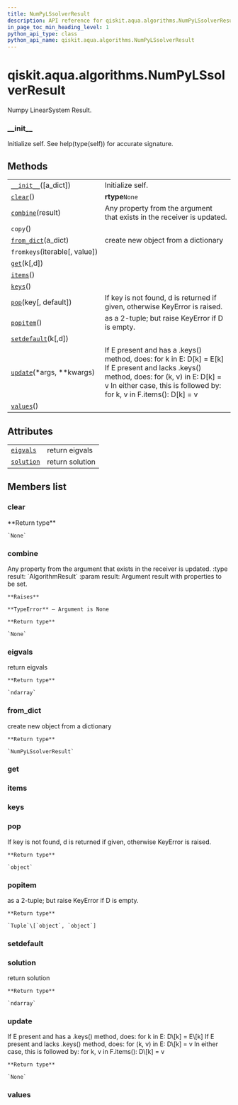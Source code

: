 ```yaml
---
title: NumPyLSsolverResult
description: API reference for qiskit.aqua.algorithms.NumPyLSsolverResult
in_page_toc_min_heading_level: 1
python_api_type: class
python_api_name: qiskit.aqua.algorithms.NumPyLSsolverResult
---
```


<span id="qiskit-aqua-algorithms-numpylssolverresult" />

# qiskit.aqua.algorithms.NumPyLSsolverResult

<Class id="qiskit.aqua.algorithms.NumPyLSsolverResult" isDedicatedPage={true} github="https://github.com/qiskit-community/qiskit-aqua/tree/stable/0.8/qiskit/aqua/algorithms/linear_solvers/numpy_ls_solver.py" signature="NumPyLSsolverResult(a_dict=None)" modifiers="class">
  Numpy LinearSystem Result.

  ### \_\_init\_\_

  <Function id="qiskit.aqua.algorithms.NumPyLSsolverResult.__init__" signature="__init__(a_dict=None)">
    Initialize self. See help(type(self)) for accurate signature.
  </Function>

  ## Methods

  |                                                                                                                                        |                                                                                                                                                                                                                      |
  | -------------------------------------------------------------------------------------------------------------------------------------- | -------------------------------------------------------------------------------------------------------------------------------------------------------------------------------------------------------------------- |
  | [`__init__`](#qiskit.aqua.algorithms.NumPyLSsolverResult.__init__ "qiskit.aqua.algorithms.NumPyLSsolverResult.__init__")(\[a\_dict])   | Initialize self.                                                                                                                                                                                                     |
  | [`clear`](#qiskit.aqua.algorithms.NumPyLSsolverResult.clear "qiskit.aqua.algorithms.NumPyLSsolverResult.clear")()                      | **rtype**`None`                                                                                                                                                                                                      |
  | [`combine`](#qiskit.aqua.algorithms.NumPyLSsolverResult.combine "qiskit.aqua.algorithms.NumPyLSsolverResult.combine")(result)          | Any property from the argument that exists in the receiver is updated.                                                                                                                                               |
  | `copy`()                                                                                                                               |                                                                                                                                                                                                                      |
  | [`from_dict`](#qiskit.aqua.algorithms.NumPyLSsolverResult.from_dict "qiskit.aqua.algorithms.NumPyLSsolverResult.from_dict")(a\_dict)   | create new object from a dictionary                                                                                                                                                                                  |
  | `fromkeys`(iterable\[, value])                                                                                                         |                                                                                                                                                                                                                      |
  | [`get`](#qiskit.aqua.algorithms.NumPyLSsolverResult.get "qiskit.aqua.algorithms.NumPyLSsolverResult.get")(k\[,d])                      |                                                                                                                                                                                                                      |
  | [`items`](#qiskit.aqua.algorithms.NumPyLSsolverResult.items "qiskit.aqua.algorithms.NumPyLSsolverResult.items")()                      |                                                                                                                                                                                                                      |
  | [`keys`](#qiskit.aqua.algorithms.NumPyLSsolverResult.keys "qiskit.aqua.algorithms.NumPyLSsolverResult.keys")()                         |                                                                                                                                                                                                                      |
  | [`pop`](#qiskit.aqua.algorithms.NumPyLSsolverResult.pop "qiskit.aqua.algorithms.NumPyLSsolverResult.pop")(key\[, default])             | If key is not found, d is returned if given, otherwise KeyError is raised.                                                                                                                                           |
  | [`popitem`](#qiskit.aqua.algorithms.NumPyLSsolverResult.popitem "qiskit.aqua.algorithms.NumPyLSsolverResult.popitem")()                | as a 2-tuple; but raise KeyError if D is empty.                                                                                                                                                                      |
  | [`setdefault`](#qiskit.aqua.algorithms.NumPyLSsolverResult.setdefault "qiskit.aqua.algorithms.NumPyLSsolverResult.setdefault")(k\[,d]) |                                                                                                                                                                                                                      |
  | [`update`](#qiskit.aqua.algorithms.NumPyLSsolverResult.update "qiskit.aqua.algorithms.NumPyLSsolverResult.update")(\*args, \*\*kwargs) | If E present and has a .keys() method, does: for k in E: D\[k] = E\[k] If E present and lacks .keys() method, does: for (k, v) in E: D\[k] = v In either case, this is followed by: for k, v in F.items(): D\[k] = v |
  | [`values`](#qiskit.aqua.algorithms.NumPyLSsolverResult.values "qiskit.aqua.algorithms.NumPyLSsolverResult.values")()                   |                                                                                                                                                                                                                      |

  ## Attributes

  |                                                                                                                          |                 |
  | ------------------------------------------------------------------------------------------------------------------------ | --------------- |
  | [`eigvals`](#qiskit.aqua.algorithms.NumPyLSsolverResult.eigvals "qiskit.aqua.algorithms.NumPyLSsolverResult.eigvals")    | return eigvals  |
  | [`solution`](#qiskit.aqua.algorithms.NumPyLSsolverResult.solution "qiskit.aqua.algorithms.NumPyLSsolverResult.solution") | return solution |

  ## Members list

  ### clear

  <Function id="qiskit.aqua.algorithms.NumPyLSsolverResult.clear" signature="clear()">
    **Return type**

    `None`
  </Function>

  ### combine

  <Function id="qiskit.aqua.algorithms.NumPyLSsolverResult.combine" signature="combine(result)">
    Any property from the argument that exists in the receiver is updated. :type result: `AlgorithmResult` :param result: Argument result with properties to be set.

    **Raises**

    **TypeError** – Argument is None

    **Return type**

    `None`
  </Function>

  ### eigvals

  <Attribute id="qiskit.aqua.algorithms.NumPyLSsolverResult.eigvals">
    return eigvals

    **Return type**

    `ndarray`
  </Attribute>

  ### from\_dict

  <Function id="qiskit.aqua.algorithms.NumPyLSsolverResult.from_dict" signature="from_dict(a_dict)" modifiers="static">
    create new object from a dictionary

    **Return type**

    `NumPyLSsolverResult`
  </Function>

  ### get

  <Function id="qiskit.aqua.algorithms.NumPyLSsolverResult.get" signature="get(k[, d]) → D[k] if k in D, else d. d defaults to None." />

  ### items

  <Function id="qiskit.aqua.algorithms.NumPyLSsolverResult.items" signature="items() → a set-like object providing a view on D’s items" />

  ### keys

  <Function id="qiskit.aqua.algorithms.NumPyLSsolverResult.keys" signature="keys() → a set-like object providing a view on D’s keys" />

  ### pop

  <Function id="qiskit.aqua.algorithms.NumPyLSsolverResult.pop" signature="pop(key, default=None)">
    If key is not found, d is returned if given, otherwise KeyError is raised.

    **Return type**

    `object`
  </Function>

  ### popitem

  <Function id="qiskit.aqua.algorithms.NumPyLSsolverResult.popitem" signature="popitem()">
    as a 2-tuple; but raise KeyError if D is empty.

    **Return type**

    `Tuple`\[`object`, `object`]
  </Function>

  ### setdefault

  <Function id="qiskit.aqua.algorithms.NumPyLSsolverResult.setdefault" signature="setdefault(k[, d]) → D.get(k,d), also set D[k]=d if k not in D" />

  ### solution

  <Attribute id="qiskit.aqua.algorithms.NumPyLSsolverResult.solution">
    return solution

    **Return type**

    `ndarray`
  </Attribute>

  ### update

  <Function id="qiskit.aqua.algorithms.NumPyLSsolverResult.update" signature="update(*args, **kwargs)">
    If E present and has a .keys() method, does: for k in E: D\[k] = E\[k] If E present and lacks .keys() method, does: for (k, v) in E: D\[k] = v In either case, this is followed by: for k, v in F.items(): D\[k] = v

    **Return type**

    `None`
  </Function>

  ### values

  <Function id="qiskit.aqua.algorithms.NumPyLSsolverResult.values" signature="values() → an object providing a view on D’s values" />
</Class>

